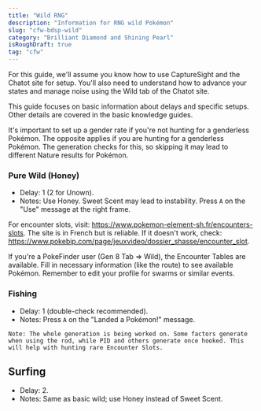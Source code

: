 ```yaml
---
title: "Wild RNG"
description: "Information for RNG wild Pokémon"
slug: "cfw-bdsp-wild"
category: "Brilliant Diamond and Shining Pearl"
isRoughDraft: true
tag: "cfw"
---
```


For this guide, we'll assume you know how to use CaptureSight and the Chatot site for setup. You'll also need to understand how to advance your states and manage noise using the Wild tab of the Chatot site.

This guide focuses on basic information about delays and specific setups. Other details are covered in the basic knowledge guides.

It's important to set up a gender rate if you're not hunting for a genderless Pokémon. The opposite applies if you are hunting for a genderless Pokémon. The generation checks for this, so skipping it may lead to different Nature results for Pokémon.

### Pure Wild (Honey)

- Delay: 1 (2 for Unown).
- Notes: Use Honey. Sweet Scent may lead to instability. Press `A` on the "Use" message at the right frame.

For encounter slots, visit: https://www.pokemon-element-sh.fr/encounters-slots. The site is in French but is reliable. If it doesn't work, check: https://www.pokebip.com/page/jeuxvideo/dossier_shasse/encounter_slot.

If you're a PokeFinder user (Gen 8 Tab => Wild), the Encounter Tables are available. Fill in necessary information (like the route) to see available Pokémon. Remember to edit your profile for swarms or similar events.

### Fishing

- Delay: 1 (double-check recommended).
- Notes: Press `A` on the "Landed a Pokémon!" message.

```
Note: The whole generation is being worked on. Some factors generate when using the rod, while PID and others generate once hooked. This will help with hunting rare Encounter Slots.
```

## Surfing

- Delay: 2.
- Notes: Same as basic wild; use Honey instead of Sweet Scent.
